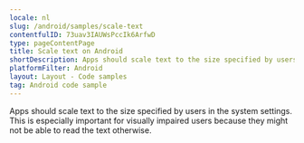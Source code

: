 ```yaml
---
locale: nl
slug: /android/samples/scale-text
contentfulID: 73uav3IAUWsPccIk6ArfwD
type: pageContentPage
title: Scale text on Android
shortDescription: Apps should scale text to the size specified by users in the system settings.
platformFilter: Android
layout: Layout - Code samples
tag: Android code sample
---
```


Apps should scale text to the size specified by users in the system settings. This is especially important for visually impaired users because they might not be able to read the text otherwise.

<CodeSample id="text-scale" locale="nl" platform="android"/>
